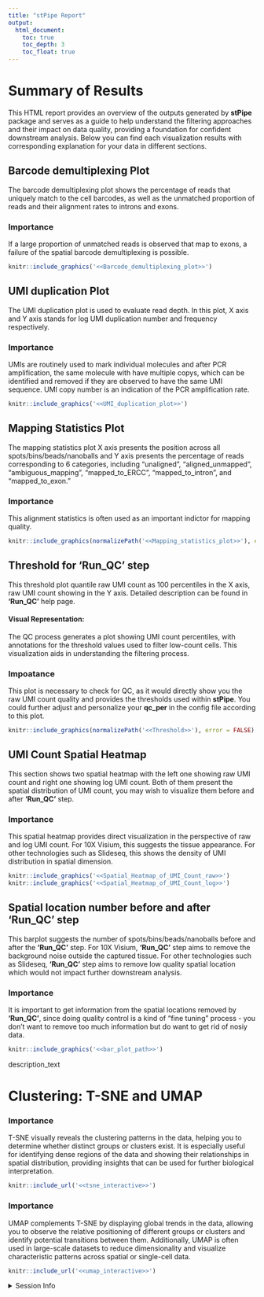 ```yaml
---
title: "stPipe Report"
output: 
  html_document:
    toc: true             
    toc_depth: 3          
    toc_float: true     
---
```


# Summary of Results

This HTML report provides an overview of the outputs generated by **stPipe** package and serves as a guide to help understand the filtering approaches and their impact on data quality, providing a foundation for confident downstream analysis. Below you can find each visualization results with corresponding explanation for your data in different sections.

## Barcode demultiplexing Plot

The barcode demultiplexing plot shows the percentage of reads that uniquely match to the cell barcodes, as well as the unmatched proportion of reads and their alignment rates to introns and exons. 

### Importance

If a large proportion of unmatched reads is observed that map to exons, a failure of the spatial barcode demultiplexing is possible.

```r
knitr::include_graphics('<<Barcode_demultiplexing_plot>>')

```

## UMI duplication Plot

The UMI duplication plot is used to evaluate read depth. In this plot, X axis and Y axis stands for log UMI duplication number and frequency respectively.

### Importance

UMIs are routinely used to mark individual molecules and after PCR amplification, the same molecule with have multiple copys, which can be identified and removed if they are observed to have the same UMI sequence. UMI copy number is an indication of the PCR amplification rate.

```r
knitr::include_graphics('<<UMI_duplication_plot>>')

```

## Mapping Statistics Plot

The mapping statistics plot  X axis presents the position across all spots/bins/beads/nanoballs and Y axis presents the percentage of reads corresponding to 6 categories, including "unaligned", "aligned_unmapped", "ambiguous_mapping", "mapped_to_ERCC", "mapped_to_intron", and "mapped_to_exon."

### Importance

This alignment statistics is often used as an important indictor for mapping quality.

```r
knitr::include_graphics(normalizePath('<<Mapping_statistics_plot>>'), error = FALSE)
```

## Threshold for **'Run_QC'** step

This threshold plot quantile raw UMI count as 100 percentiles in the X axis, raw UMI count showing in the Y axis. Detailed description can be found in **'Run_QC'** help page.

#### Visual Representation:
The QC process generates a plot showing UMI count percentiles, with annotations for the threshold values used to filter low-count cells. This visualization aids in understanding the filtering process.

### Impoatance
This plot is necessary to check for QC, as it would directly show you the raw UMI count quality and provides the thresholds used within **stPipe**. You could further adjust and personalize your **qc_per** in the config file according to this plot.

```r
knitr::include_graphics(normalizePath('<<Threshold>>'), error = FALSE)
```

## UMI Count Spatial Heatmap

This section shows two spatial heatmap with the left one showing raw UMI count and right one showing log UMI count. Both of them present the spatial distribution of UMI count, you may wish to visualize them before and after **'Run_QC'** step.

### Importance

This spatial heatmap provides direct visualization in the perspective of raw and log UMI count. For 10X Visium, this suggests the tissue appearance. For other technologies such as Slideseq, this shows the density of UMI distribution in spatial dimension. 

```r
knitr::include_graphics('<<Spatial_Heatmap_of_UMI_Count_raw>>')
knitr::include_graphics('<<Spatial_Heatmap_of_UMI_Count_log>>')
```

## Spatial location number before and after **'Run_QC'** step

This barplot suggests the number of spots/bins/beads/nanoballs before and after the **'Run_QC'** step. For 10X Visium, **'Run_QC'** step aims to remove the background noise outside the captured tissue. For other technologies such as Slideseq, **'Run_QC'** step aims to remove low quality spatial location which would not impact further downstream analysis.

### Importance

It is important to get information from the spatial locations removed by **'Run_QC'**, since doing quality control is a kind of "fine tuning" process - you don't want to remove too much information but do want to get rid of nosiy data.

```r
knitr::include_graphics('<<bar_plot_path>>')
```

description_text

# Clustering: T-SNE and UMAP

### Importance
T-SNE visually reveals the clustering patterns in the data, helping you to determine whether distinct groups or clusters exist. It is especially useful for identifying dense regions of the data and showing their relationships in spatial distribution, providing insights that can be used for further biological interpretation.

```r
knitr::include_url('<<tsne_interactive>>')
```

### Importance

UMAP complements T-SNE by displaying global trends in the data, allowing you to observe the relative positioning of different groups or clusters and identify potential transitions between them. Additionally, UMAP is often used in large-scale datasets to reduce dimensionality and visualize characteristic patterns across spatial or single-cell data.

```r
knitr::include_url('<<umap_interactive>>')
```

<details>
<summary>Session Info</summary>
```r
sessionInfo()
```

